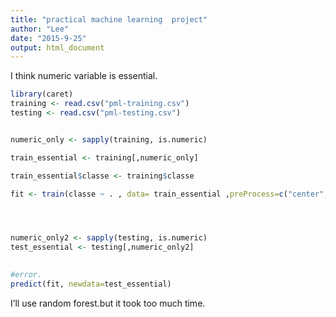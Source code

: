 ```yaml
---
title: "practical machine learning  project"
author: "Lee"
date: "2015-9-25"
output: html_document
---
```


 
 I think numeric variable is essential.


```r
library(caret)
training <- read.csv("pml-training.csv")
testing <- read.csv("pml-testing.csv")


numeric_only <- sapply(training, is.numeric)

train_essential <- training[,numeric_only]

train_essential$classe <- training$classe

fit <- train(classe ~ . , data= train_essential ,preProcess=c("center","scale"),method="rf", prox=TRUE)




numeric_only2 <- sapply(testing, is.numeric)
test_essential <- testing[,numeric_only2]
 

#error.
predict(fit, newdata=test_essential)

```

I'll use random forest.but it took too much time.

